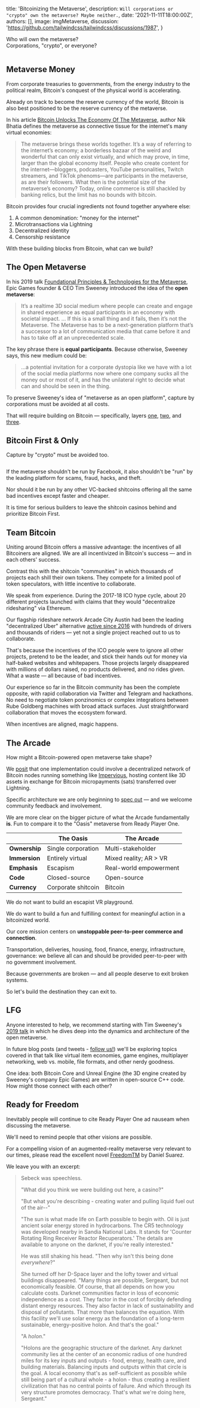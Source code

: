 
  title: 'Bitcoinizing the Metaverse',
  description: `Will corporations or "crypto" own the metaverse? Maybe neither.`,
  date: '2021-11-11T18:00:00Z',
  authors: [],
  image: imgMetaverse,
  discussion: 'https://github.com/tailwindcss/tailwindcss/discussions/1987',
}

<p className='text-center italic text-xl leading-relaxed'>
  Who will own the metaverse?
  <br />
  Corporations, "crypto", or everyone?
</p>

<div style={{ ...IMGCONTAINER, height: 350, marginBottom: 40 }}>
  <Image
    className='h-64 w-full object-cover object-top rounded-lg'
    src={imgMetaverse}
    alt=''
    layout='fill'
    objectFit='cover'
  />
</div>

## Metaverse Money

From corporate treasuries to governments, from the energy industry to the political realm, Bitcoin's conquest of the physical world is accelerating.

Already on track to become the reserve currency of the world, Bitcoin is also best positioned to be the reserve currency of the metaverse.

<div className='mt-4 mb-6'>
  <TwitterTweetEmbed
    tweetId={'1438328881900044290'}
    options={{ cards: 'hidden', conversation: 'none', align: 'center' }}
  />
</div>

<!-- What is the metaverse? It has no single definition. -->

In his article [Bitcoin Unlocks The Economy Of The Metaverse](https://thebitcoinlayer.substack.com/p/metaverse), author Nik Bhatia defines the metaverse as connective tissue for the internet's many virtual economies:

> The metaverse brings these worlds together. It’s a way of referring to the internet’s economy; a borderless bazaar of the weird and wonderful that can only exist virtually, and which may prove, in time, larger than the global economy itself. People who create content for the internet—bloggers, podcasters, YouTube personalities, Twitch streamers, and TikTok phenoms—are participants in the metaverse, as are their followers. What then is the potential size of the metaverse’s economy? Today, online commerce is still shackled by banking relics, but the limit has no bounds with bitcoin.

Bitcoin provides four crucial ingredients not found together anywhere else:

1. A common denomination: "money for the internet"
2. Microtransactions via Lightning
3. Decentralized identity
4. Censorship resistance

With these building blocks from Bitcoin, what can we build?

## The Open Metaverse

In his 2019 talk [Foundational Principles & Technologies for the Metaverse](https://hackmd.io/@XR/tim-metaverse), Epic Games founder & CEO Tim Sweeney introduced the idea of the **open metaverse**:

> It’s a realtime 3D social medium where people can create and engage in shared experience as equal participants in an economy with societal impact. ... If this is a small thing and it fails, then it’s not the Metaverse. The Metaverse has to be a next-generation platform that’s a successor to a lot of communication media that came before it and has to take off at an unprecedented scale.

The key phrase there is **equal participants**. Because otherwise, Sweeney says, this new medium could be:

> ...a potential invitation for a corporate dystopia like we have with a lot of the social media platforms now where one company sucks all the money out or most of it, and has the unilateral right to decide what can and should be seen in the thing.

To preserve Sweeney's idea of "metaverse as an open platform", capture by corporations must be avoided at all costs.

That will require building on Bitcoin &mdash; specifically, layers [one](https://bitcoin.org/), [two](https://lightning.network/), and [three](https://www.youtube.com/watch?v=OoM4Wx8er3Y).

<div className='mt-4 mb-6'>
  <TwitterTweetEmbed
    tweetId={'1458468056578072588'}
    options={{ conversation: 'none', align: 'center' }}
  />
</div>

## Bitcoin First & Only

Capture by "crypto" must be avoided too.

<div style={{ ...IMGCONTAINER, height: 200, marginBottom: 40 }}>
  <a
    href='https://www.bloomberg.com/news/articles/2021-08-18/ethereum-founder-is-skeptical-of-dorsey-s-and-zuckerberg-s-plans'
    target='_blank'
  >
    <Image
      className='h-auto w-full object-cover object-center rounded-lg'
      src={imgNo}
      alt=''
      layout='fill'
      objectFit='contain'
    />
  </a>
</div>

If the metaverse shouldn't be run by Facebook, it also shouldn't be "run" by the leading platform for scams, fraud, hacks, and theft.

Nor should it be run by any other VC-backed shitcoins offering all the same bad incentives except faster and cheaper.

It is time for serious builders to leave the shitcoin casinos behind and prioritize <Link href="/blog/bitcoin-first">Bitcoin First</Link>.

<div className='mt-4 mb-6'>
  <TwitterTweetEmbed
    tweetId={'1452191659731587073'}
    options={{ cards: 'hidden', conversation: 'none', align: 'center' }}
  />
</div>

## Team Bitcoin

Uniting around Bitcoin offers a massive advantage: the incentives of all Bitcoiners are aligned. We are all incentivized in Bitcoin's success &mdash; and in each others' success.

Contrast this with the shitcoin "communities" in which thousands of projects each shill their own tokens. They compete for a limited pool of token speculators, with little incentive to collaborate.

We speak from experience. During the 2017-18 ICO hype cycle, about 20 different projects launched with claims that they would "decentralize ridesharing" via Ethereum.

Our flagship rideshare network Arcade City Austin had been the leading "decentralized Uber" alternative [active since 2016](https://twitter.com/ArcadeCityHall/status/1271923227472932928) with hundreds of drivers and thousands of riders &mdash; yet not a single project reached out to us to collaborate.

That's because the incentives of the ICO people were to ignore all other projects, pretend to be the leader, and stick their hands out for money via half-baked websites and whitepapers. Those projects largely disappeared with millions of dollars raised, no products delivered, and no rides given. What a waste &mdash; all because of bad incentives.

Our experience so far in the Bitcoin community has been the complete opposite, with rapid collaboration via Twitter and Telegram and <Link href="/blog/onlysats">hackathons</Link>. No need to negotiate token ponzinomics or complex integrations between Rube Goldberg machines with broad attack surfaces. Just straightforward collaboration that moves the ecosystem forward.

When incentives are aligned, magic happens.

<div className='mt-4 mb-6'>
  <TwitterTweetEmbed
    tweetId={'1434574141756264452'}
    options={{ conversation: 'none', align: 'center' }}
  />
</div>

## The Arcade

How might a Bitcoin-powered open metaverse take shape?

We [posit](https://github.com/ArcadeCity/arcade/blob/main/docs/metaverse.md) that one implementation could involve a decentralized network of Bitcoin nodes running something like [Impervious](https://www.impervious.ai/), hosting content like 3D assets in exchange for Bitcoin micropayments (sats) transferred over Lightning.

Specific architecture we are only beginning to [spec out](https://github.com/ArcadeCity/arcade/blob/main/docs/bitcoinizing.md) &mdash; and we welcome community feedback and involvement.

We are more clear on the bigger picture of what the Arcade fundamentally **is**. Fun to compare it to the "Oasis" metaverse from Ready Player One.

|               | **The Oasis**      | **The Arcade**         |
| ------------- | ------------------ | ---------------------- |
| **Ownership** | Single corporation | Multi-stakeholder      |
| **Immersion** | Entirely virtual   | Mixed reality; AR > VR |
| **Emphasis**  | Escapism           | Real-world empowerment |
| **Code**      | Closed-source      | Open-source            |
| **Currency**  | Corporate shitcoin | Bitcoin                |

We do not want to build an escapist VR playground.

We do want to build a fun and fulfilling context for meaningful action in a bitcoinized world.

Our core mission centers on **unstoppable peer-to-peer commerce and connection**.

Transportation, deliveries, housing, food, finance, energy, infrastructure, governance: we believe all can and should be provided peer-to-peer with no government involvement.

Because governments are broken &mdash; and all people deserve to exit broken systems.

So let's build the destination they can exit to.

## LFG

Anyone interested to help, we recommend starting with Tim Sweeney's [2019 talk](https://hackmd.io/@XR/tim-metaverse) in which he dives deep into the dynamics and architecture of the open metaverse.

In future blog posts (and tweets - [follow us!](https://twitter.com/ArcadeCityHall)) we'll be exploring topics covered in that talk like virtual item economies, game engines, multiplayer networking, web vs. mobile, file formats, and other nerdy goodness.

One idea: both Bitcoin Core and Unreal Engine (the 3D engine created by Sweeney's company Epic Games) are written in open-source C++ code. How might those connect with each other?

## Ready for Freedom

Inevitably people will continue to cite Ready Player One ad nauseam when discussing the metaverse.

<div className='mt-4 mb-6'>
  <TwitterTweetEmbed
    tweetId={'1454434914070241293'}
    options={{ conversation: 'none', align: 'center' }}
  />
</div>

We'll need to remind people that other visions are possible.

For a compelling vision of an augmented-reality metaverse very relevant to our times, please read the excellent novel [FreedomTM](https://www.amazon.com/Freedom-TM-Daemon-Daniel-Suarez/dp/0451231899/ref=sr_1_1?keywords=freedom+tm&qid=1551464531&s=gateway&sr=8-1) by Daniel Suarez.

We leave you with an excerpt:

> Sebeck was speechless.
>
> "What did you think we were building out here, a casino?"
>
> "But what you're describing - creating water and pulling liquid fuel out of the air--"
>
> "The sun is what made life on Earth possible to begin with. Oil is just ancient solar energy stored in hydrocarbons. The CR5 technology was developed nearby in Sandia National Labs. It stands for 'Counter Rotating Ring Receiver Reactor Recuperators.' The details are available to anyone on the darknet, if you're really interested."
>
> He was still shaking his head. "Then why isn't this being done _everywhere_?"
>
> She turned off her D-Space layer and the lofty tower and virtual buildings disappeared. "Many things are possible, Sergeant, but not economically feasible. Of course, that all depends on how you calculate costs. Darknet communities factor in loss of economic independence as a cost. They factor in the cost of forcibly defending distant energy resources. They also factor in lack of sustainability and disposal of pollutants. That more than balances the equation. With this facility we'll use solar energy as the foundation of a long-term sustainable, energy-positive holon. And that's the goal."
>
> "A _holon_."
>
> "Holons are the geographic structure of the darknet. Any darknet community lies at the center of an economic radius of one hundred miles for its key inputs and outputs - food, energy, health care, and building materials. Balancing inputs and outputs within that circle is the goal. A local economy that's as self-sufficient as possible while still being part of a cultural whole - a holon - thus creating a resilient civilization that has no central points of failure. And which through its very structure promotes democracy. That's what we're doing here, Sergeant."
